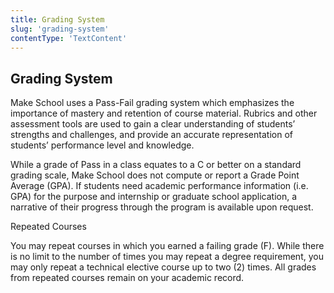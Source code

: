 ```yaml
---
title: Grading System
slug: 'grading-system'
contentType: 'TextContent'
---
```


## Grading System

Make School uses a Pass-Fail grading system which emphasizes the importance of mastery and retention
of course material. Rubrics and other assessment tools are used to gain a clear understanding of
students’ strengths and challenges, and provide an accurate representation of students’ performance
level and knowledge.

While a grade of Pass in a class equates to a C or better on a standard grading scale, Make School
does not compute or report a Grade Point Average (GPA). If students need academic performance
information (i.e. GPA) for the purpose and internship or graduate school application, a narrative of
their progress through the program is available upon request.

Repeated Courses

You may repeat courses in which you earned a failing grade (F). While there is no limit to the
number of times you may repeat a degree requirement, you may only repeat a technical elective course
up to two (2) times. All grades from repeated courses remain on your academic record.
